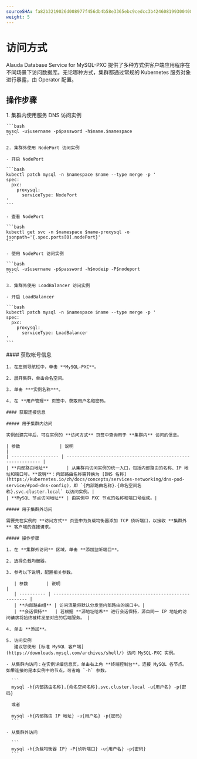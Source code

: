 ```yaml
---
sourceSHA: fa82b3219026d008977f456db4b58e3365ebc9cedcc3b42460819930040828db
weight: 5
---
```


# 访问方式

Alauda Database Service for MySQL-PXC 提供了多种方式供客户端应用程序在不同场景下访问数据库。无论哪种方式，集群都通过常规的 Kubernetes 服务对象进行暴露，由 Operator 配置。

## 操作步骤

<Tabs>
  <Tab label="CLI">
    1. 集群内使用服务 DNS 访问实例

    ```bash
    mysql -u$username -p$password -h$name.$namespace
    ```

    2. 集群外使用 NodePort 访问实例

    - 开启 NodePort

    ```bash
    kubectl patch mysql -n $namespace $name --type merge -p '
    spec:
      pxc:
        proxysql:
          serviceType: NodePort
    '
    ```

    - 查看 NodePort

    ```bash
    kubectl get svc -n $namespace $name-proxysql -o jsonpath='{.spec.ports[0].nodePort}'
    ```

    - 使用 NodePort 访问实例

    ```bash
    mysql -u$username -p$password -h$nodeip -P$nodeport
    ```

    3. 集群外使用 LoadBalancer 访问实例

    - 开启 LoadBalancer

    ```bash
    kubectl patch mysql -n $namespace $name --type merge -p '
    spec:
      pxc:
        proxysql:
          serviceType: LoadBalancer
    '
    ```
  </Tab>

  <Tab label="Web Console">
    #### 获取帐号信息

    1. 在左侧导航栏中，单击 **MySQL-PXC**。

    2. 展开集群，单击命名空间。

    3. 单击 ***实例名称***。

    4. 在 **用户管理** 页签中，获取用户名和密码。

    #### 获取连接信息

    ##### 用于集群内访问

    实例创建完毕后，可在实例的 **访问方式** 页签中查询用于 **集群内** 访问的信息。

    | 参数               | 说明                                                         |
    | ------------------ | ------------------------------------------------------------ |
    | **内部路由地址**       | 从集群内访问实例的统一入口，包括内部路由的名称、IP 地址和端口号。**说明**：内部路由名称需转换为 [DNS 名称](https://kubernetes.io/zh/docs/concepts/services-networking/dns-pod-service/#pod-dns-config)，即 `{内部路由名称}.{命名空间名称}.svc.cluster.local` 以访问实例。|
    | **MySQL 节点访问地址** | 由实例中 PXC 节点的名称和端口号组成。|

    ##### 用于集群外访问

    需要先在实例的 **访问方式** 页签中为负载均衡器添加 TCP 侦听端口，以接收 **集群外** 客户端的连接请求。

    ##### 操作步骤

    1. 在 **集群外访问** 区域，单击 **添加监听端口**。

    2. 选择负载均衡器。

    3. 参考以下说明，配置相关参数。

       | 参数       | 说明                                                         |
       | ---------- | ------------------------------------------------------------ |
       | **内部路由组** | 访问流量将默认分发至内部路由的端口中。|
       | **会话保持**   | 若根据 **源地址哈希** 进行会话保持，源自同一 IP 地址的访问请求将始终被转发至对应的后端服务。 |

    4. 单击 **添加**。

    5. 访问实例
       建议您使用 [标准 MySQL 客户端](https://downloads.mysql.com/archives/shell/) 访问 MySQL-PXC 实例。

    - 从集群内访问：在实例详细信息页，单击右上角 **终端控制台**，连接 MySQL 各节点。如果连接的是本实例中的节点，可省略 `-h` 参数。

      ```
      mysql -h{内部路由名称}.{命名空间名称}.svc.cluster.local -u{用户名} -p{密码}

      或者

      mysql -h{内部路由 IP 地址} -u{用户名} -p{密码}
      ```

    - 从集群外访问

      ```
      mysql -h{负载均衡器 IP} -P{侦听端口} -u{用户名} -p{密码}
      ```
  </Tab>
</Tabs>
